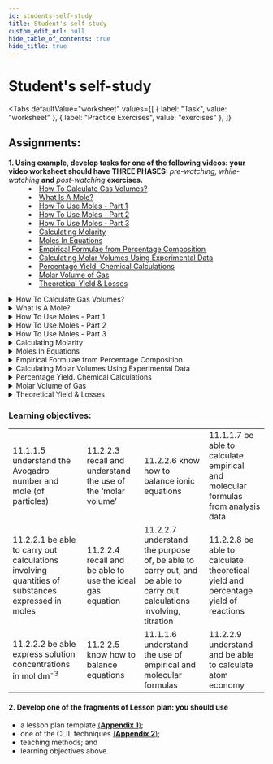 ```yaml
---
id: students-self-study
title: Student's self-study
custom_edit_url: null
hide_table_of_contents: true
hide_title: true
---
```



<Theme chemicalCalculations />

# Student's self-study

<Tabs
  defaultValue="worksheet"
  values={[
    { label: "Task", value: "worksheet" },
    { label: "Practice Exercises", value: "exercises" },
  ]}
>

<TabItem value="worksheet">

## Assignments:

<dl>
  <dt>
    <strong>
      1. Using example, develop tasks for one of the following videos: your
      video worksheet should have THREE PHASES:
    </strong>
    <em> pre-watching, while-watching</em> <strong>and</strong> <em>
      post-watching
    </em> <strong>exercises.</strong>
  </dt>
  <dd>
    <li>
      <a href="#HowToCalculateGasVolumes">How To Calculate Gas Volumes?</a>
    </li>
    <li>
      <a href="#WhatIsAMole">What Is A Mole?</a>
    </li>
    <li>
      <a href="#HowToUseMoles1">How To Use Moles - Part 1</a>
    </li>
    <li>
      <a href="#HowToUseMoles2">How To Use Moles - Part 2</a>
    </li>
    <li>
      <a href="#HowToUseMoles3">How To Use Moles - Part 3</a>
    </li>
    <li>
      <a href="#CalculatingMolarity">Calculating Molarity</a>
    </li>
    <li>
      <a href="#MolesInEquations">Moles In Equations</a>
    </li>
    <li>
      <a href="#EmpiricalFormulae">
        Empirical Formulae from Percentage Composition
      </a>
    </li>
    <li>
      <a href="CalculatingMolar">
        Calculating Molar Volumes Using Experimental Data
      </a>
    </li>
    <li>
      <a href="https://youtu.be/pFmCn-cwOW8">
        Percentage Yield. Chemical Calculations
      </a>
    </li>
    <li>
      <a href="#MolarVolumeGas">Molar Volume of Gas</a>
    </li>
    <li>
      <a href="#TheoreticalYieldLosses">Theoretical Yield & Losses</a>
    </li>
  </dd>
</dl>

<details>
  <summary id="HowToCalculateGasVolumes">How To Calculate Gas Volumes?</summary>
  <Player url="https://youtu.be/_CyIgvYNolE" />
</details>
<details>
  <summary id="WhatIsAMole">What Is A Mole?</summary>
  <Player url="https://youtu.be/imO0-wAZAEI" />
</details>
<details>
  <summary id="HowToUseMoles1">How To Use Moles - Part 1</summary>
  <Player url="https://youtu.be/UxOC6PGKkmo" />
</details>
<details>
  <summary id="HowToUseMoles2">How To Use Moles - Part 2</summary>
  <Player url="https://youtu.be/rNOyYegPsiE" />
</details>
<details>
  <summary id="HowToUseMoles3">How To Use Moles - Part 3</summary>
  <Player url="https://youtu.be/b_JS_Ubqogs" />
</details>
<details>
  <summary id="CalculatingMolarity">Calculating Molarity</summary>
  <Player url="https://youtu.be/6VH1Joe64b8" />
</details>
<details>
  <summary id="MolesInEquations">Moles In Equations</summary>
  <Player url="https://youtu.be/hy7lQtv10Oo" />
</details>
<details>
  <summary id="EmpiricalFormulae">
    Empirical Formulae from Percentage Composition
  </summary>
  <Player url="https://youtu.be/5xVTw6LFG2E" />
</details>
<details>
  <summary id="CalculatingMolar">
    Calculating Molar Volumes Using Experimental Data
  </summary>
  <Player url="https://youtu.be/lRiOW9GiFcE" />
</details>
<details>
  <summary id="PercentageYield">
    Percentage Yield. Chemical Calculations
  </summary>
  <Player url="https://youtu.be/pFmCn-cwOW8" />
</details>
<details>
  <summary id="MolarVolumeGas">Molar Volume of Gas</summary>
  <Player url="https://youtu.be/UCmYSIjOnUA" />
</details>
<details>
  <summary id="TheoreticalYieldLosses">Theoretical Yield & Losses</summary>
  <Player url="https://youtu.be/3QNKmMNO5wA" />
</details>

### Learning objectives:

<table>
  <tr>
    <td>11.1.1.5 understand the Avogadro number and mole (of particles)</td>
    <td>11.2.2.3 recall and understand the use of the ‘molar volume’</td>
    <td>11.2.2.6 know how to balance ionic equations</td>
    <td>
      11.1.1.7 be able to calculate empirical and molecular formulas from
      analysis data
    </td>
  </tr>
  <tr>
    <td>
      11.2.2.1 be able to carry out calculations involving quantities of
      substances expressed in moles
    </td>
    <td>11.2.2.4 recall and be able to use the ideal gas equation</td>
    <td>
      11.2.2.7 understand the purpose of, be able to carry out, and be able to
      carry out calculations involving, titration
    </td>
    <td>
      11.2.2.8 be able to calculate theoretical yield and percentage yield of
      reactions
    </td>
  </tr>
  <tr>
    <td>
      11.2.2.2 be able express solution concentrations in mol dm<sup>-3</sup>
    </td>
    <td>11.2.2.5 know how to balance equations</td>
    <td>11.1.1.6 understand the use of empirical and molecular formulas</td>
    <td>11.2.2.9 understand and be able to calculate atom economy</td>
  </tr>
</table>

#### 2. Develop one of the fragments of Lesson plan: you should use

- a lesson plan template [(**Appendix 1**)](../appendix/1);
- one of the CLIL techniques [(**Appendix 2**)](../appendix/2);
- teaching methods; and
- learning objectives above.

</TabItem>

<TabItem value="exercises">
  <Frame src="https://learningapps.org/watch?v=pxtj1tzdj21" height="480px" />
</TabItem>

</Tabs>
